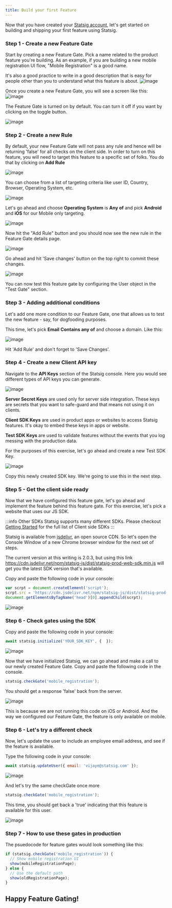 ```yaml
---
title: Build your first Feature
---
```


Now that you have created your [Statsig account](/#account-sign-up-and-api-key), let's get started on building and shipping your first feature using Statsig.

### Step 1 - Create a new Feature Gate

Start by creating a new Feature Gate.  Pick a name related to the product feature you're building.  As an example, if you are building a new mobile registration UI flow, "Mobile Registration" is a good name.

It's also a good practice to write in a good description that is easy for people other than you to understand what this feature is about.
![image](https://user-images.githubusercontent.com/74588208/117380103-e0331d00-ae8d-11eb-9a6d-38b839da053e.png)

Once you create a new Feature Gate, you will see a screen like this:
![image](https://user-images.githubusercontent.com/74588208/117382166-bc260a80-ae92-11eb-940c-bcb09b495a09.png)

The Feature Gate is turned on by default.  You can turn it off if you want by clicking on the toggle button.

![image](https://user-images.githubusercontent.com/74588208/117380238-1c667d80-ae8e-11eb-89ff-bb53fc64928c.png)

### Step 2 - Create a new Rule

By default, your new Feature Gate will not pass any rule and hence will be returning 'false' for all checks on the client side.  In order to turn on this feature, you will need to target this feature to a specific set of folks.  You do that by clicking on **Add Rule**

![image](https://user-images.githubusercontent.com/74588208/117382198-d52ebb80-ae92-11eb-9afd-fa0180afe47a.png)

You can choose from a list of targeting criteria like user ID, Country, Browser, Operating System, etc.

![image](https://user-images.githubusercontent.com/74588208/117383496-c3024c80-ae95-11eb-9550-b1f20e835f40.png)

Let's go ahead and choose **Operating System** is **Any of** and pick **Android** and **iOS** for our Mobile only targeting.

![image](https://user-images.githubusercontent.com/74588208/117383571-f04efa80-ae95-11eb-99a8-b420446409c2.png)

Now hit the "Add Rule" button and you should now see the new rule in the Feature Gate details page.

![image](https://user-images.githubusercontent.com/74588208/117383781-694e5200-ae96-11eb-99a9-7ae71265abb1.png)

Go ahead and hit 'Save changes' button on the top right to commit these changes.

![image](https://user-images.githubusercontent.com/74588208/117383852-897e1100-ae96-11eb-95a9-fc3dfca03ca4.png)

You can now test this feature gate by configuring the User object in the "Test Gate" section.

### Step 3 - Adding additional conditions

Let's add one more condition to our Feature Gate, one that allows us to test the new feature - say, for dogfooding purposes.

This time, let's pick **Email** **Contains any of** and choose a domain.  Like this:

![image](https://user-images.githubusercontent.com/74588208/117421030-ff07d280-aed2-11eb-8135-69b9a31c0ceb.png)

Hit 'Add Rule' and don't forget to 'Save Changes'.

### Step 4 - Create a new Client API key

Navigate to the **API Keys** section of the Statsig console.  Here you would see different types of API keys you can generate.

![image](https://user-images.githubusercontent.com/74588208/117417634-67ed4b80-aecf-11eb-87b0-97c012368815.png)

**Server Secret Keys** are used only for server side integration.  These keys are secrets that you want to safe-guard and that means not using it on clients.

**Client SDK Keys** are used in product apps or websites to access Statsig features.  It's okay to embed these keys in apps or website.

**Test SDK Keys** are used to validate features without the events that you log messing with the production data.

For the purposes of this exercise, let's go ahead and create a new Test SDK Key.

![image](https://user-images.githubusercontent.com/74588208/117417939-b569b880-aecf-11eb-95ad-f02b0e020f12.png)

Copy this newly created SDK key.  We're going to use this in the next step.

### Step 5 - Get the client side ready

Now that we have configured this feature gate, let's go ahead and implement the feature behind this feature gate.  For this exercise, let's pick a website that uses our JS SDK.

:::info Other SDKs
Statsig supports many different SDKs.  Please checkout [Getting Started](/) for the full list of Client side SDKs 
:::

Statsig is available from [jsdelivr](http://www.jsdelivr.com/), an open source CDN. So let's open the Console Window of a new Chrome browser window for the next set of steps.

The current version at this writing is 2.0.3, but using this link https://cdn.jsdelivr.net/npm/statsig-js/dist/statsig-prod-web-sdk.min.js will get you the latest SDK version that's available.

Copy and paste the following code in your console:

```js
var scrpt = document.createElement('script');
scrpt.src = 'https://cdn.jsdelivr.net/npm/statsig-js/dist/statsig-prod-web-sdk.min.js';
document.getElementsByTagName('head')[0].appendChild(scrpt);
```

![image](https://user-images.githubusercontent.com/74588208/117419141-16de5700-aed1-11eb-8b5f-3af93270ed1b.png)

### Step 6 - Check gates using the SDK

Copy and paste the following code in your console:

```js
await statsig.initialize('YOUR_SDK_KEY', {  });
```

![image](https://user-images.githubusercontent.com/74588208/117421542-79d0ed80-aed3-11eb-906f-1564b082b707.png)

Now that we have initialized Statsig, we can go ahead and make a call to our newly created Feature Gate.  Copy and paste the following code in the console.

```js
statsig.checkGate('mobile_registration');
```

You should get a response 'false' back from the server.

![image](https://user-images.githubusercontent.com/74588208/117421778-b270c700-aed3-11eb-8574-af05119b9b22.png)

This is because we are not running this code on iOS or Android.  And the way we configured our Feature Gate, the feature is only available on mobile.  

### Step 6 - Let's try a different check

Now, let's update the user to include an employee email address, and see if the feature is available.

Type the following code in your console:

```js
await statsig.updateUser({ email: 'vijaye@statsig.com' });
```

![image](https://user-images.githubusercontent.com/74588208/117422032-04195180-aed4-11eb-9ad5-0b00f45c74f1.png)

And let's try the same checkGate once more

```js
statsig.checkGate('mobile_registration');
```

This time, you should get back a 'true' indicating that this feature is available for this user.

![image](https://user-images.githubusercontent.com/74588208/117422203-30cd6900-aed4-11eb-85ce-69761a90d59a.png)

### Step 7 - How to use these gates in production

The psuedocode for feature gates would look something like this:

```js
if (statsig.checkGate('mobile_registration')) {
  // Show mobile registration UI
  show(mobileRegistrationPage);
} else {
  // Use the default path
  show(oldRegistrationPage);
}
```

## Happy Feature Gating!
